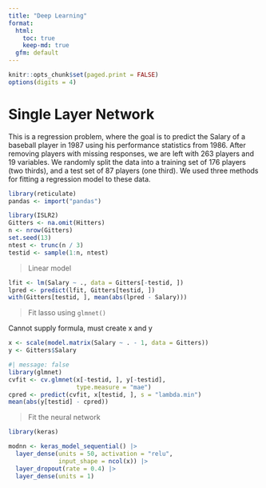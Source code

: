 ```yaml
---
title: "Deep Learning"
format: 
  html:
    toc: true
    keep-md: true
  gfm: default
---
```


```r
knitr::opts_chunk$set(paged.print = FALSE)
options(digits = 4)
```

# Single Layer Network

This is a regression problem, where the goal is to predict the Salary of a baseball player in 1987 using his performance statistics from 1986. After removing players with missing responses, we are left with 263 players and 19 variables. We randomly split the data into a training set of 176 players (two thirds), and a test set of 87 players (one third). We used three methods for fitting a regression model to these data.

```r
library(reticulate)
pandas <- import("pandas")
```


```r
library(ISLR2)
Gitters <- na.omit(Hitters)
n <- nrow(Gitters)
set.seed(13)
ntest <- trunc(n / 3)
testid <- sample(1:n, ntest)
```

> Linear model

```r
lfit <- lm(Salary ~ ., data = Gitters[-testid, ])
lpred <- predict(lfit, Gitters[testid, ])
with(Gitters[testid, ], mean(abs(lpred - Salary)))
```

> Fit lasso using `glmnet()`


Cannot supply formula, must create x and y

```r
x <- scale(model.matrix(Salary ~ . - 1, data = Gitters))
y <- Gitters$Salary
```

```r
#| message: false
library(glmnet)
cvfit <- cv.glmnet(x[-testid, ], y[-testid],
                   type.measure = "mae")
cpred <- predict(cvfit, x[testid, ], s = "lambda.min")
mean(abs(y[testid] - cpred))
```

> Fit the neural network

```r
library(keras)

modnn <- keras_model_sequential() |> 
  layer_dense(units = 50, activation = "relu",
              input_shape = ncol(x)) |> 
  layer_dropout(rate = 0.4) |> 
  layer_dense(units = 1)
```









